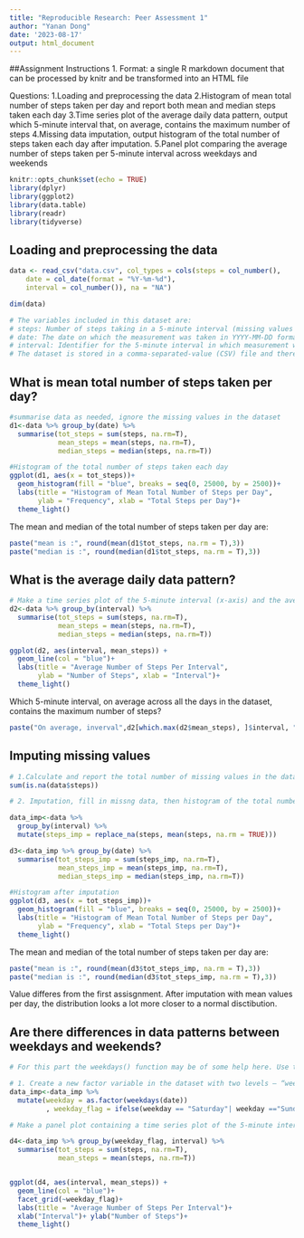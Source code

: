 ```yaml
---
title: "Reproducible Research: Peer Assessment 1"
author: "Yanan Dong"
date: '2023-08-17'
output: html_document
---
```


##Assignment Instructions
1. Format: a single R markdown document that can be processed by knitr and be transformed into an HTML file

Questions:
1.Loading and preprocessing the data
2.Histogram of mean total number of steps taken per day and report both mean and median steps taken each day
3.Time series plot of the average daily data pattern, output which 5-minute interval that, on average, contains the maximum number of steps
4.Missing data imputation, output histogram of the total number of steps taken each day after imputation. 
5.Panel plot comparing the average number of steps taken per 5-minute interval across weekdays and weekends


```r
knitr::opts_chunk$set(echo = TRUE)
library(dplyr)
library(ggplot2)
library(data.table)
library(readr)
library(tidyverse)

```

## Loading and preprocessing the data
```r
data <- read_csv("data.csv", col_types = cols(steps = col_number(), 
    date = col_date(format = "%Y-%m-%d"), 
    interval = col_number()), na = "NA")

dim(data)

# The variables included in this dataset are:
# steps: Number of steps taking in a 5-minute interval (missing values are coded as NA)
# date: The date on which the measurement was taken in YYYY-MM-DD format
# interval: Identifier for the 5-minute interval in which measurement was taken
# The dataset is stored in a comma-separated-value (CSV) file and there are a total of 17,568 observations in this dataset.
```


## What is mean total number of steps taken per day?
```r
#summarise data as needed, ignore the missing values in the dataset
d1<-data %>% group_by(date) %>% 
  summarise(tot_steps = sum(steps, na.rm=T),
            mean_steps = mean(steps, na.rm=T), 
            median_steps = median(steps, na.rm=T))

#Histogram of the total number of steps taken each day
ggplot(d1, aes(x = tot_steps))+
  geom_histogram(fill = "blue", breaks = seq(0, 25000, by = 2500))+
  labs(title = "Histogram of Mean Total Number of Steps per Day",
       ylab = "Frequency", xlab = "Total Steps per Day")+
  theme_light()

```
The mean and median of the total number of steps taken per day are:
```r
paste("mean is :", round(mean(d1$tot_steps, na.rm = T),3))
paste("median is :", round(median(d1$tot_steps, na.rm = T),3))
```

## What is the average daily data pattern?

```r
# Make a time series plot of the 5-minute interval (x-axis) and the average number of steps taken, averaged across all days (y-axis)
d2<-data %>% group_by(interval) %>% 
  summarise(tot_steps = sum(steps, na.rm=T),
            mean_steps = mean(steps, na.rm=T), 
            median_steps = median(steps, na.rm=T))

ggplot(d2, aes(interval, mean_steps)) +
  geom_line(col = "blue")+ 
  labs(title = "Average Number of Steps Per Interval",
       ylab = "Number of Steps", xlab = "Interval")+
  theme_light()

```
Which 5-minute interval, on average across all the days in the dataset, contains the maximum number of steps?
```r
paste("On average, inverval",d2[which.max(d2$mean_steps), ]$interval, "contains the maximum number of steps")
```


## Imputing missing values
```r
# 1.Calculate and report the total number of missing values in the dataset (i.e. the total number of rows with NAs)
sum(is.na(data$steps))
```

```r
# 2. Imputation, fill in missng data, then histogram of the total number of steps taken each day and Calculate and report the mean and median total number of steps taken per day.

data_imp<-data %>% 
  group_by(interval) %>% 
  mutate(steps_imp = replace_na(steps, mean(steps, na.rm = TRUE)))

d3<-data_imp %>% group_by(date) %>% 
  summarise(tot_steps_imp = sum(steps_imp, na.rm=T),
            mean_steps_imp = mean(steps_imp, na.rm=T), 
            median_steps_imp = median(steps_imp, na.rm=T))

#Histogram after imputation
ggplot(d3, aes(x = tot_steps_imp))+
  geom_histogram(fill = "blue", breaks = seq(0, 25000, by = 2500))+
  labs(title = "Histogram of Mean Total Number of Steps per Day",
       ylab = "Frequency", xlab = "Total Steps per Day")+
  theme_light()
```
The mean and median of the total number of steps taken per day are:
```r
paste("mean is :", round(mean(d3$tot_steps_imp, na.rm = T),3))
paste("median is :", round(median(d3$tot_steps_imp, na.rm = T),3))
```

Value differes from the first assisgnment. After imputation with mean values per day, the distribution looks a lot more closer to a normal disctibution. 

## Are there differences in data patterns between weekdays and weekends?
```r
# For this part the weekdays() function may be of some help here. Use the dataset with the filled-in missing values for this part.

# 1. Create a new factor variable in the dataset with two levels – “weekday” and “weekend” indicating whether a given date is a weekday or weekend day.
data_imp<-data_imp %>% 
  mutate(weekday = as.factor(weekdays(date)) 
         , weekday_flag = ifelse(weekday == "Saturday"| weekday =="Sunday", "weekend", "weekday"))

# Make a panel plot containing a time series plot of the 5-minute interval (x-axis) and the average number of steps taken, averaged across all weekday days or weekend days (y-axis). See the README file in the GitHub repository to see an example of what this plot should look like using simulated data.

d4<-data_imp %>% group_by(weekday_flag, interval) %>% 
  summarise(tot_steps = sum(steps, na.rm=T),
            mean_steps = mean(steps, na.rm=T))


ggplot(d4, aes(interval, mean_steps)) +
  geom_line(col = "blue")+
  facet_grid(~weekday_flag)+
  labs(title = "Average Number of Steps Per Interval")+
  xlab("Interval")+ ylab("Number of Steps")+
  theme_light()

```





